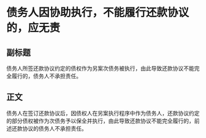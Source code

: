 # 债务人因协助执行，不能履行还款协议的，应无责
## 副标题
债务人所签还款协议约定的债权作为另案次债务被执行，由此导致还款协议不能完全履行的，债务人不承担责任。
## 正文
债务人在签订还款协议后，因债权人在另案执行程序中作为债务人，还款协议约定的部分债权被作为次债务予以保全并执行，由此导致还款协议不能完全履行的，前述还款协议的债务人不承担责任。